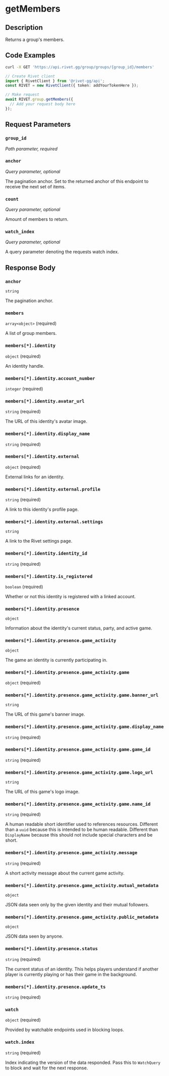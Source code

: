 

# getMembers

## Description

Returns a group's members.


## Code Examples

<CodeGroup title='Request' tag='GET' label='https://api.rivet.gg/group/groups/{group_id}/members'>

```bash {{ "title": "cURL" }}
curl -X GET 'https://api.rivet.gg/group/groups/{group_id}/members'
```

```ts
// Create Rivet client
import { RivetClient } from '@rivet-gg/api';
const RIVET = new RivetClient({ token: addYourTokenHere });

// Make request
await RIVET.group.getMembers({
  // Add your request body here
});
```

</CodeGroup>


## Request Parameters


### `group_id`

_Path parameter, required_





### `anchor`

_Query parameter, optional_


The pagination anchor. Set to the returned anchor of this endpoint to receive the next set of items.


### `count`

_Query parameter, optional_


Amount of members to return.


### `watch_index`

_Query parameter, optional_


A query parameter denoting the requests watch index.


## Response Body

### `anchor`

`string`

The pagination anchor.

### `members`

`array<object>` (required)

A list of group members.

### `members[*].identity`

`object` (required)

An identity handle.

### `members[*].identity.account_number`

`integer` (required)

### `members[*].identity.avatar_url`

`string` (required)

The URL of this identity's avatar image.

### `members[*].identity.display_name`

`string` (required)

### `members[*].identity.external`

`object` (required)

External links for an identity.

### `members[*].identity.external.profile`

`string` (required)

A link to this identity's profile page.

### `members[*].identity.external.settings`

`string`

A link to the Rivet settings page.

### `members[*].identity.identity_id`

`string` (required)

### `members[*].identity.is_registered`

`boolean` (required)

Whether or not this identity is registered with a linked account.

### `members[*].identity.presence`

`object`

Information about the identity's current status, party, and active game.

### `members[*].identity.presence.game_activity`

`object`

The game an identity is currently participating in.

### `members[*].identity.presence.game_activity.game`

`object` (required)

### `members[*].identity.presence.game_activity.game.banner_url`

`string`

The URL of this game's banner image.

### `members[*].identity.presence.game_activity.game.display_name`

`string` (required)

### `members[*].identity.presence.game_activity.game.game_id`

`string` (required)

### `members[*].identity.presence.game_activity.game.logo_url`

`string`

The URL of this game's logo image.

### `members[*].identity.presence.game_activity.game.name_id`

`string` (required)

A human readable short identifier used to references resources. Different than a `uuid` because this is intended to be human readable. Different than `DisplayName` because this should not include special characters and be short.

### `members[*].identity.presence.game_activity.message`

`string` (required)

A short activity message about the current game activity.

### `members[*].identity.presence.game_activity.mutual_metadata`

`object`

JSON data seen only by the given identity and their mutual followers.

### `members[*].identity.presence.game_activity.public_metadata`

`object`

JSON data seen by anyone.

### `members[*].identity.presence.status`

`string` (required)

The current status of an identity. This helps players understand if another player is currently playing or has their game in the background.

### `members[*].identity.presence.update_ts`

`string` (required)

### `watch`

`object` (required)

Provided by watchable endpoints used in blocking loops.

### `watch.index`

`string` (required)

Index indicating the version of the data responded.
Pass this to `WatchQuery` to block and wait for the next response.




